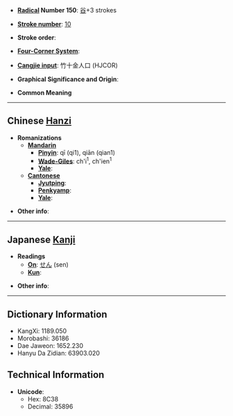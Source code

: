 * '''[[Wiktionary:Chinese radical index| Radical]] Number 150''': [[Wiktionary:Chinese radical index 谷|谷]]+3 strokes

* '''[[Wiktionary:Chinese total strokes index|Stroke number]]''': [[Wiktionary:Chinese total strokes index 10|10]]

* '''Stroke order''': 

* '''[[Wiktionary:Chinese four corner index|Four-Corner System]]''': 

* '''[[Wiktionary:Chinese Cangjie index|Cangjie input]]''': 竹十金人口 (HJCOR)

* '''Graphical Significance and Origin''': 

* '''Common Meaning'''

----

== Chinese [[Hanzi]] ==

* '''Romanizations'''
** '''[[Mandarin]]'''
*** '''[[Pinyin]]''': qī (qi1), qiān (qian1)
*** '''[[Wade-Giles]]''': ch'i<sup>1</sup>, ch'ien<sup>1</sup>
*** '''[[Yale]]''': 
** '''[[Cantonese]]'''
*** '''[[Jyutping]]''':
*** '''[[Penkyamp]]''': 
*** '''[[Yale]]''': 

* '''Other info''': 

----

== Japanese [[Kanji]] ==

* '''Readings'''
** '''[[On]]''': [[せん]] (sen)
** '''[[Kun]]''': 

* '''Other info''':  

----

== Dictionary Information ==

* KangXi: 1189.050
* Morobashi: 36186
* Dae Jaweon: 1652.230
* Hanyu Da Zidian: 63903.020

== Technical Information ==

* '''Unicode''':
** Hex: 8C38
** Decimal: 35896